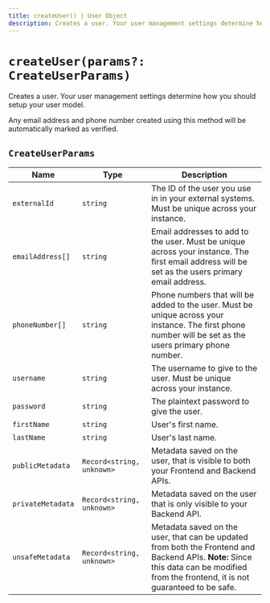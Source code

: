 ```yaml
---
title: createUser() | User Object
description: Creates a user. Your user management settings determine how you should setup your user model.
---
```


# `createUser(params?: CreateUserParams)`

Creates a user. Your user management settings determine how you should setup your user model.

Any email address and phone number created using this method will be automatically marked as verified.

## `CreateUserParams`

| Name | Type | Description |
| --- | --- | --- |
| `externalId` | `string` |	The ID of the user you use in in your external systems. Must be unique across your instance. |
| `emailAddress[]` | `string` | Email addresses to add to the user. Must be unique across your instance. The first email address will be set as the users primary email address. |
| `phoneNumber[]` | `string` | Phone numbers that will be added to the user. Must be unique across your instance. The first phone number will be set as the users primary phone number. |
| `username` | `string` |	The username to give to the user. Must be unique across your instance. |
| `password` | `string` |	The plaintext password to give the user. |
| `firstName` | `string` | User's first name. |
| `lastName` | `string` | User's last name. |
| `publicMetadata` | `Record<string, unknown>` | Metadata saved on the user, that is visible to both your Frontend and Backend APIs. |
| `privateMetadata` | `Record<string, unknown>` | Metadata saved on the user that is only visible to your Backend API. |
| `unsafeMetadata` | `Record<string, unknown>` | Metadata saved on the user, that can be updated from both the Frontend and Backend APIs. **Note:** Since this data can be modified from the frontend, it is not guaranteed to be safe. |

